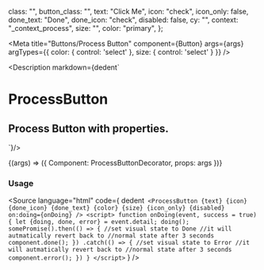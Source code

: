 
  class: "",
  button_class: "",
  text: "Click Me",
  icon: "check",
  icon_only: false,
  done_text: "Done",
  done_icon: "check",
  disabled: false,
  cy: "",
  context: "_context_process",
  size: "",
  color: "primary",
};

<Meta
  title="Buttons/Process Button"
  component={Button}
  args={args}
  argTypes={{
    color: {
      control: 'select'
    },
    size: {
      control: 'select'
    }
  }}
/>

<Description markdown={dedent`
# ProcessButton
## Process Button with properties.
`}/>

<Canvas>
  <Story
  name="Process Button"
  args={args}
  >
  {(args) => ({
    Component: ProcessButtonDecorator,
    props: args
  })}
  </Story>
</Canvas>

<ArgsTable story="Process Button" />

### Usage
<Source
  language="html"
  code={
    dedent`
    <ProcessButton
      {text}
      {icon}
      {done_icon}
      {done_text}
      {color}
      {size}
      {icon_only}
      {disabled}
      on:doing={onDoing}
    />
    <script>
      function onDoing(event, success = true){
        let {doing, done, error} = event.detail;
        doing();
        somePromise().then(() => {
          //set visual state to Done
          //it will autmatically revert back to
          //normal state after 3 seconds
          component.done();
        })
        .catch(() => {
          //set visual state to Error
          //it will autmatically revert back to
          //normal state after 3 seconds
          component.error();
        })
      }
    </script>`
  }
/>
